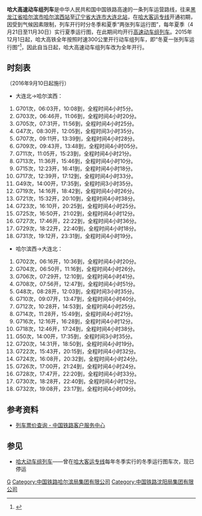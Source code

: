 {{refimprove|time=2014-11-30T05:08:34+00:00}}
{{Infobox CHNTrain
| 国铁列车 = 哈大高速动车组列车
| name_bgcolor = #0033c9
| Photo = CRH380B at Yingkou.JPG
| Photoname = 
| 开行 = 2013年4月21日起每年夏季<br>2015年12月1日起全年开行
| 铁路局 = [[哈尔滨铁路局|哈尔滨铁路局]]、[[沈阳铁路局|沈阳铁路局]]
| 客运段 = 哈尔滨客运段、大连客运段
| 等级 = [[高速动车组列车|高速动车组列车]]
| 曾用车次 = G301~332次
| 目前车次 = G47~50次、G701~732次
| 运行区间 = [[哈尔滨西站|哈尔滨西站]] ↔ [[大连北站|大连北站]]
| 途径线路 = [[哈大客运专线|哈大客运专线]]
| 发车时间 = 大连北：06:03-19:12<br>哈尔滨西：06:06-19:08
| 终到时间 = 哈尔滨西：10:08-23:31<br>大连北：10:36-23:17
| 停靠 = [[长春西站|长春西站]]等
|全程时间 = 3小时35分至4小时51分
| 车体 = [[和谐号CRH380B型电力动车组|CRH380BG型电力动车组]]
}}

'''哈大高速动车组列车'''是中华人民共和国中国铁路高速的一条列车运营路线，往来[[黑龙江省|黑龙江省]][[哈尔滨市|哈尔滨市]][[哈尔滨西站|哈尔滨西站]]至[[辽宁省|辽宁省]][[大连市|大连市]][[大连北站|大连北站]]，在[[哈大客运专线|哈大客运专线]]开通初期，因受到气候因素限制，列车开行时分冬季和夏季“两张列车运行图”，每年夏季（4月21日至11月30日）实行夏季运行图，在此期间均开行[[高速动车组列车|高速动车组列车]]。2015年12月1日起，哈大高铁全年按照时速300公里开行动车组列车，即“冬夏一张列车运行图”<ref>{{cite web|title=哈大盘营两高铁明起 实行冬夏一张运行图|url=http://finance.sina.com.cn/roll/20151130/055923884672.shtml|publisher=经济日报|date=2015-11-30|accessdate=2016-08-13|archive-date=2020-04-24|archive-url=https://web.archive.org/web/20200424024345/http://finance.sina.com.cn/roll/20151130/055923884672.shtml|dead-url=no}}</ref>，因此自当日起，哈大高速动车组列车改为全年开行。

==时刻表==
（2016年9月10日起施行）
*大连北→哈尔滨西：
#G701次，06:03开，10:08到，全程时间4小时5分。
#G703次，06:46开，11:06到，全程时间4小时20分。
#G705次，07:31开，11:56到，全程时间4小时25分。
#G47次，08:30开，12:05到，全程时间3小时35分。
#G707次，09:11开，13:39到，全程时间4小时28分。
#G709次，09:43开，13:48到，全程时间4小时05分。
#G711次，11:05开，15:23到，全程时间4小时21分。
#G713次，11:36开，15:46到，全程时间4小时10分。
#G715次，12:23开，16:41到，全程时间4小时18分。
#G717次，12:39开，17:12到，全程时间4小时33分。
#G49次，14:00开，17:35到，全程时间3小时35分。
#G719次，14:16开，18:42到，全程时间4小时26分。
#G721次，15:32开，20:10到，全程时间4小时38分。
#G723次，16:10开，20:25到，全程时间4小时25分。
#G725次，16:50开，21:02到，全程时间4小时12分。
#G727次，17:46开，22:22到，全程时间4小时36分。
#G729次，18:22开，22:40到，全程时间4小时18分。
#G731次，19:12开，23:31到，全程时间4小时19分。

*哈尔滨西→大连北：
#G702次，06:16开，10:36到，全程时间4小时20分。
#G704次，06:50开，11:16到，全程时间4小时26分。
#G706次，07:29开，12:10到，全程时间4小时41分。
#G708次，07:56开，12:47到，全程时间4小时51分。
#G48次，08:28开，12:03到，全程时间3小时35分。
#G710次，09:07开，13:47到，全程时间4小时40分。
#G712次，10:28开，14:53到，全程时间4小时25分。
#G714次，11:28开，15:49到，全程时间4小时21分。
#G716次，12:16开，16:28到，全程时间4小时12分。
#G718次，12:46开，17:24到，全程时间4小时38分。
#G50次，14:00开，17:35到，全程时间3小时35分。
#G720次，14:31开，18:50到，全程时间4小时19分。
#G722次，15:43开，20:15到，全程时间4小时32分。
#G724次，16:08开，20:32到，全程时间4小时24分。
#G726次，17:00开，21:24到，全程时间4小时24分。
#G728次，17:47开，22:20到，全程时间4小时33分。
#G730次，18:28开，22:40到，全程时间4小时12分。
#G732次，19:08开，23:17到，全程时间4小时09分。

==参考资料==
{{reflist}}
*[https://kyfw.12306.cn/otn/leftTicket/init 列车票价查询 - 中国铁路客户服务中心]{{Wayback|url=https://kyfw.12306.cn/otn/leftTicket/init |date=20150627085340 }}

==参见==
*[[哈大动车组列车|哈大动车组列车]]——曾在[[哈大客运专线|哈大客运专线]]每年冬季实行的冬季运行图车次，现已停运

{{中国高速动车组列车车次|0}}
[[Category:中国铁路高速动车组列车车次|G]]
[[Category:中国铁路哈尔滨局集团有限公司|Category:中国铁路哈尔滨局集团有限公司]]
[[Category:中国铁路沈阳局集团有限公司|Category:中国铁路沈阳局集团有限公司]]